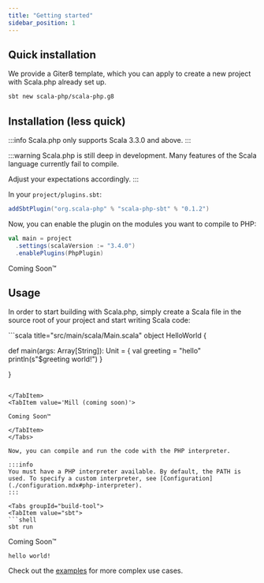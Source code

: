 ```yaml
---
title: "Getting started"
sidebar_position: 1
---
```



## Quick installation

We provide a Giter8 template, which you can apply to create a new project with Scala.php already set up.

```bash
sbt new scala-php/scala-php.g8
```

## Installation (less quick)

:::info
Scala.php only supports Scala 3.3.0 and above.
:::

:::warning
Scala.php is still deep in development. Many features of the Scala language currently fail to compile.

Adjust your expectations accordingly.
:::

<Tabs groupId='build-tool'>
<TabItem value='sbt'>

In your `project/plugins.sbt`:

```scala title="project/plugins.sbt" copy
addSbtPlugin("org.scala-php" % "scala-php-sbt" % "0.1.2")
```

Now, you can enable the plugin on the modules you want to compile to PHP:

```scala title="build.sbt"
val main = project
  .settings(scalaVersion := "3.4.0")
  .enablePlugins(PhpPlugin)
```

</TabItem>
<TabItem value='Mill (coming soon)'>

Coming Soon™

</TabItem>
</Tabs>

## Usage

In order to start building with Scala.php, simply create a Scala file in the source root of your project and start writing Scala code:

<Tabs groupId="build-tool">
<TabItem value="sbt">
```scala title="src/main/scala/Main.scala"
object HelloWorld {

  def main(args: Array[String]): Unit = {
    val greeting = "hello"
    println(s"$greeting world!")
  }

}
```

</TabItem>
<TabItem value='Mill (coming soon)'>

Coming Soon™

</TabItem>
</Tabs>

Now, you can compile and run the code with the PHP interpreter.

:::info
You must have a PHP interpreter available. By default, the PATH is used. To specify a custom interpreter, see [Configuration](./configuration.mdx#php-interpreter).
:::

<Tabs groupId="build-tool">
<TabItem value="sbt">
```shell
sbt run
```

</TabItem>
<TabItem value='Mill (coming soon)'>

Coming Soon™

</TabItem>
</Tabs>

```plaintext title="Output"
hello world!
```

Check out the [examples](./examples.mdx) for more complex use cases.
